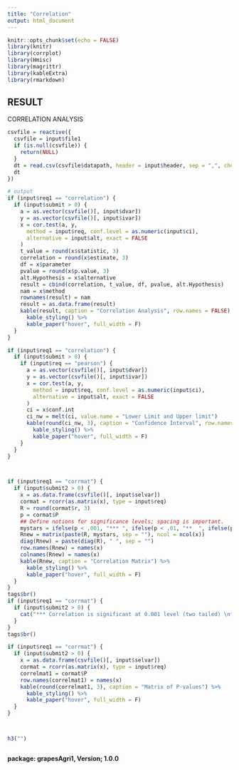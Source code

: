 ---
title: "Correlation"
output: html_document
---


```{r setup, include=FALSE}
knitr::opts_chunk$set(echo = FALSE)
library(knitr)
library(corrplot)
library(Hmisc)
library(magrittr)
library(kableExtra)
library(rmarkdown)
```
## RESULT
CORRELATION ANALYSIS 

```{r, echo = FALSE}
csvfile = reactive({
  csvfile = input$file1
  if (is.null(csvfile)) {
    return(NULL)
  }
  dt = read.csv(csvfile$datapath, header = input$header, sep = ",", check.names = FALSE)
  dt
})

# output
if (input$req1 == "correlation") {
  if (input$submit > 0) {
    a = as.vector(csvfile()[, input$dvar])
    y = as.vector(csvfile()[, input$ivar])
    x = cor.test(a, y,
      method = input$req, conf.level = as.numeric(input$ci),
      alternative = input$alt, exact = FALSE
    )
    t_value = round(x$statistic, 3)
    correlation = round(x$estimate, 3)
    df = x$parameter
    pvalue = round(x$p.value, 3)
    alt.Hypothesis = x$alternative
    result = cbind(correlation, t_value, df, pvalue, alt.Hypothesis)
    nam = x$method
    rownames(result) = nam
    result = as.data.frame(result)
    kable(result, caption = "Correlation Analysis", row.names = FALSE) %>%
      kable_styling() %>%
      kable_paper("hover", full_width = F)
  }
}

if (input$req1 == "correlation") {
  if (input$submit > 0) {
    if (input$req == "pearson") {
      a = as.vector(csvfile()[, input$dvar])
      y = as.vector(csvfile()[, input$ivar])
      x = cor.test(a, y,
        method = input$req, conf.level = as.numeric(input$ci),
        alternative = input$alt, exact = FALSE
      )
      ci = x$conf.int
      ci_nw = melt(ci, value.name = "Lower Limit and Upper limit")
      kable(round(ci_nw, 3), caption = "Confidence Interval", row.names = FALSE) %>%
        kable_styling() %>%
        kable_paper("hover", full_width = F)
    }
  }
}



if (input$req1 == "corrmat") {
  if (input$submit2 > 0) {
    x = as.data.frame(csvfile()[, input$selvar])
    cormat = rcorr(as.matrix(x), type = input$req)
    R = round(cormat$r, 3)
    p = cormat$P
    ## Define notions for significance levels; spacing is important.
    mystars = ifelse(p < .001, "*** ", ifelse(p < .01, "**  ", ifelse(p < .05, "*   ", "    ")))
    Rnew = matrix(paste(R, mystars, sep = ""), ncol = ncol(x))
    diag(Rnew) = paste(diag(R), " ", sep = "")
    row.names(Rnew) = names(x)
    colnames(Rnew) = names(x)
    kable(Rnew, caption = "Correlation Matrix") %>%
      kable_styling() %>%
      kable_paper("hover", full_width = F)
  }
}
tags$br()
if (input$req1 == "corrmat") {
  if (input$submit2 > 0) {
    cat("*** Correlation is significant at 0.001 level (two tailed) \n** Correlation is significant at 0.01 level (two tailed)\n* Correlation is significant at 0.05 level (two tailed)")
  }
}
tags$br()

if (input$req1 == "corrmat") {
  if (input$submit2 > 0) {
    x = as.data.frame(csvfile()[, input$selvar])
    cormat = rcorr(as.matrix(x), type = input$req)
    correlmat1 = cormat$P
    row.names(correlmat1) = names(x)
    kable(round(correlmat1, 3), caption = "Matrix of P-values") %>%
      kable_styling() %>%
      kable_paper("hover", full_width = F)
  }
}



h3("")



```








**package: grapesAgri1, Version; 1.0.0**



